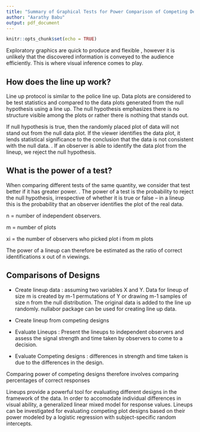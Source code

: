 ```yaml
---
title: "Summary of Graphical Tests for Power Comparison of Competing Designs"
author: "Aarathy Babu"
output: pdf_document
---
```



```r
knitr::opts_chunk$set(echo = TRUE)
```


Exploratory graphics are quick to produce and flexible , however it is unlikely that the discovered information is conveyed to the audience efficiently. This is where visual inference comes to play. 

## How does the line up work?

Line up protocol is similar to the police line up. Data plots are considered to be test statistics and compared to the data plots generated from the null hypothesis using a line up. The null hypothesis emphasizes there is no structure visible among the plots or rather there is nothing that stands out. 

If null hypothesis is true, then the randomly placed plot of data will not stand out from the null data plot. If the viewer identifies the data plot, it lends statistical significance to the conclusion that the data is not consistent with the null data. . If an observer is able to identify the data
plot from the lineup, we reject the null hypothesis. 


##  What is the power of a test?

When comparing different tests of the same quantity, we consider that test better if it has greater power. . The power of a test is the probability to reject the null hypothesis, irrespective of whether it is true or
false – in a lineup this is the probability that an observer identifies the plot of the real data.

n = number of independent observers. 
   
m = number of plots
  
xi = the number of observers who picked plot i from m plots


The power of a lineup can therefore be estimated as the ratio of correct identifications x out of n viewings.

## Comparisons of Designs

- Create lineup data : assuming two variables X and Y. Data for lineup of size m is created by m-1 permutations of Y or drawing m-1 samples of size n from the null distribution. The original data is added to the line up randomly. nullabor package can be used for creating line up data. 


- Create lineup from competing designs

- Evaluate Lineups : Present the lineups to independent observers and assess the signal strength and time taken by observers to come to a decision. 


- Evaluate Competing designs : differences in strength and time taken is due to the differences in the design. 


Comparing power of competing designs therefore involves comparing percentages of correct responses


Lineups provide a powerful tool for evaluating different designs in the framework of the data. In order to accomodate individual differences in visual ability, a generalized linear mixed model for response values. Lineups can be investigated for evaluating competing plot designs based on their power modeled by a logistic regression with subject-specific random intercepts. 

